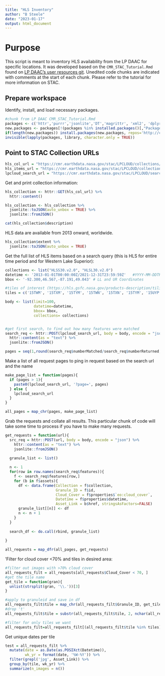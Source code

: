 ```yaml
---
title: "HLS Inventory"
author: "B Steele"
date: "2023-01-17"
output: html_document
---
```


# Purpose

This script is meant to inventory HLS availability from the LP DAAC for specific locations. It was developed based on the `CMR_STAC_Tutorial.Rmd` found on [LP DAAC's user resources git](https://git.earthdata.nasa.gov/projects/LPDUR). Unedited code chunks are indicated with comments at the start of each chunk. Please refer to the tutorial for more information on STAC.

## Prepare workspace

Identify, install, and load necessary packages.

```r
#chunk from LP DAAC CMR_STAC_Tutorial.Rmd
packages <- c('httr','purrr','jsonlite','DT','magrittr', 'xml2', 'dplyr') 
new.packages <- packages[!(packages %in% installed.packages()[,"Package"])] 
if(length(new.packages)) install.packages(new.packages, repos='http://cran.rstudio.com/') else print('All required packages are installed.') 
invisible(lapply(packages, library, character.only = TRUE))
```

## Point to STAC Collection URLs

```r
hls_col_url = "https://cmr.earthdata.nasa.gov/stac/LPCLOUD/collections/HLSL30.v2.0"
hls_items_url = "https://cmr.earthdata.nasa.gov/stac/LPCLOUD/collections/HLSL30.v2.0/items"
lpcloud_search_url = "https://cmr.earthdata.nasa.gov/stac/LPCLOUD/search"
```

Get and print collection information:

```r
hls_collection <- httr::GET(hls_col_url) %>% 
  httr::content()

hls_collection <- hls_collection %>% 
  jsonlite::toJSON(auto_unbox = TRUE) %>% 
  jsonlite::fromJSON()

cat(hls_collection$description)
```

HLS data are available from 2013 onward, worldwide.

```r
hls_collection$extent %>% 
  jsonlite::toJSON(auto_unbox = TRUE)
```

Get the full list of HLS items based on a search query (this is HLS for entire time period and for Western Lake Superior):

```r
collections <- list("HLSS30.v2.0", "HLSL30.v2.0")
datetime <- '2013-01-01T00:00:00Z/2021-12-31T23:59:59Z'   #YYYY-MM-DDTHH:MM:SSZ/YYYY-MM-DDTHH:MM:SSZ
bbox <- '-92.300,46.567,-87.191,49.043' # LL and UR Coordinates

#tiles of interest (https://hls.gsfc.nasa.gov/products-description/tiling-system/?_ga=2.88594395.1316645335.1673975201-1973049045.1668112353)
tiles = c('15TWM', '15TXM', '15TYM', '15TWN', '15TXN', '15TYM', '15UYP')

body <- list(limit=100, 
             datetime=datetime,
             bbox= bbox,
             collections= collections)


#get first search, to find out how many features were matched
search_req <- httr::POST(lpcloud_search_url, body = body, encode = "json") %>% 
  httr::content(as = "text") %>%  
  jsonlite::fromJSON()

pages = seq(1,round(search_req$numberMatched/search_req$numberReturned, 1), 1)

```

Make a list of all request pages to ping in request based on the search url and the name

```r

make_page_list = function(pages){
  if (pages > 1){
    paste0(lpcloud_search_url, '?page=', pages)
  } else {
    lpcloud_search_url
  }
}

all_pages = map_chr(pages, make_page_list)
```

Grab the requests and collate all results. This particular chunk of code will take some time to process if you have to make many requests.

```r
get_requests = function(url){
  src_req = httr::POST(url, body = body, encode = "json") %>% 
    httr::content(as = "text") %>%  
    jsonlite::fromJSON()
  
  granule_list <- list()

  n <- 1
  for(row in row.names(search_req$features)){
    f <- search_req$features[row,]
    for (b in f$assets){
      df <- data.frame(Collection = f$collection,
                       Granule_ID = f$id,
                       Cloud_Cover = f$properties$`eo:cloud_cover`,
                       Datetime = f$properties$datetime,
                       Asset_Link = b$href, stringsAsFactors=FALSE)
      granule_list[[n]] <- df
      n <- n + 1
    }
  }
  
  search_df <- do.call(rbind, granule_list)
  
}

all_requests = map_dfr(all_pages, get_requests)

```

'Filter for cloud cover \<70% and tiles in desired area:

```r
#filter out images with >70% cloud cover
all_requests_filt = all_requests[all_requests$Cloud_Cover < 70, ]
#get the tile name
get_tile = function(gran){
  unlist(strsplit(gran, '\\.'))[3]
}

#apply to granuleid and save in df
all_requests_filt$tile = map_chr(all_requests_filt$Granule_ID, get_tile)
#drop 't'
all_requests_filt$tile = substr(all_requests_filt$tile, 2, nchar(all_requests_filt$tile))

#filter for only tiles we want
all_requests_filt=all_requests_filt[(all_requests_filt$tile %in% tiles), ]
```

Get unique dates per tile

```r
test = all_requests_filt %>% 
  mutate(date = as.Date(as.POSIXct(Datetime)),
         wk_yr = format(date, '%W-%Y')) %>%  
  filter(grepl('jpg', Asset_Link)) %>% 
  group_by(tile, wk_yr) %>% 
  summarize(n_images = n())
```
